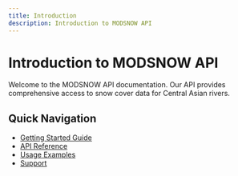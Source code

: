 ```yaml
---
title: Introduction
description: Introduction to MODSNOW API
---
```


# Introduction to MODSNOW API

Welcome to the MODSNOW API documentation. Our API provides comprehensive access to snow cover data for Central Asian rivers.

## Quick Navigation

- [Getting Started Guide](/introduction/getting-started/overview)
- [API Reference](/api-reference)
- [Usage Examples](/guides/examples)
- [Support](/support)
